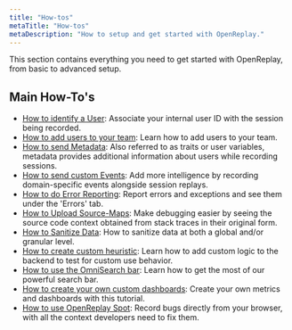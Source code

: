 ```yaml
---
title: "How-tos"
metaTitle: "How-tos"
metaDescription: "How to setup and get started with OpenReplay."
---
```


This section contains everything you need to get started with OpenReplay, from basic to advanced setup.

## Main How-To's
- [How to identify a User](/installation/identify-user): Associate your internal user ID with the session being recorded.
- [How to add users to your team](/tutorials/invite-team-members): Learn how to add users to your team.
- [How to send Metadata](/installation/metadata): Also referred to as traits or user variables, metadata provides additional information about users while recording sessions.
- [How to send custom Events](/installation/custom-events): Add more intelligence by recording domain-specific events alongside session replays.
- [How to do Error Reporting](/installation/error-reporting): Report errors and exceptions and see them under the 'Errors' tab.
- [How to Upload Source-Maps](/installation/upload-sourcemaps): Make debugging easier by seeing the source code context obtained from stack traces in their original form.
- [How to Sanitize Data](/installation/sanitize-data): How to sanitize data at both a global and/or granular level.
- [How to create custom heuristic](/tutorials/custom-heuristics): Learn how to add custom logic to the backend to test for custom use behavior.
- [How to use the OmniSearch bar](/tutorials/omnisearch): Learn how to get the most of our powerful search bar.
- [How to create your own custom dashboards](/tutorials/custom-dashboard): Create your own metrics and dashboards with this tutorial.
- [How to use OpenReplay Spot](/tutorials/spot): Record bugs directly from your browser, with all the context developers need to fix them.

